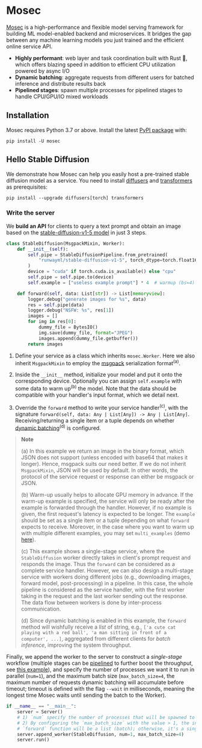 # Mosec

[Mosec](https://github.com/mosecorg/mosec) is a high-performance and flexible model serving framework for building ML model-enabled backend and microservices. It bridges the gap between any machine learning models you just trained and the efficient online service API.

- **Highly performant**: web layer and task coordination built with Rust 🦀, which offers blazing speed in addition to efficient CPU utilization powered by async I/O
- **Dynamic batching**: aggregate requests from different users for batched inference and distribute results back
- **Pipelined stages**: spawn multiple processes for pipelined stages to handle CPU/GPU/IO mixed workloads

## Installation

Mosec requires Python 3.7 or above. Install the latest [PyPI package](https://pypi.org/project/mosec/) with:

```shell copy
pip install -U mosec
```

## Hello Stable Diffusion

We demonstrate how Mosec can help you easily host a pre-trained stable diffusion model as a service. You need to install [diffusers](https://github.com/huggingface/diffusers) and [transformers](https://github.com/huggingface/transformers) as prerequisites:

```shell copy
pip install --upgrade diffusers[torch] transformers
```

### Write the server

We **build an API** for clients to query a text prompt and obtain an image based on the [stable-diffusion-v1-5 model](https://huggingface.co/runwayml/stable-diffusion-v1-5) in just 3 steps.

```python {2,10} copy
class StableDiffusion(MsgpackMixin, Worker):
    def __init__(self):
        self.pipe = StableDiffusionPipeline.from_pretrained(
            "runwayml/stable-diffusion-v1-5", torch_dtype=torch.float16
        )
        device = "cuda" if torch.cuda.is_available() else "cpu"
        self.pipe = self.pipe.to(device)
        self.example = ["useless example prompt"] * 4  # warmup (bs=4)

    def forward(self, data: List[str]) -> List[memoryview]:
        logger.debug("generate images for %s", data)
        res = self.pipe(data)
        logger.debug("NSFW: %s", res[1])
        images = []
        for img in res[0]:
            dummy_file = BytesIO()
            img.save(dummy_file, format="JPEG")
            images.append(dummy_file.getbuffer())
        return images
```

1) Define your service as a class which inherits `mosec.Worker`. Here we also inherit `MsgpackMixin` to employ the [msgpack](https://msgpack.org/index.html) serialization format<sup>(a)</sup>.

2) Inside the `__init__` method, initialize your model and put it onto the corresponding device. Optionally you can assign `self.example` with some data to warm up<sup>(b)</sup> the model. Note that the data should be compatible with your handler's input format, which we detail next.

3) Override the `forward` method to write your service handler<sup>(c)</sup>, with the signature `forward(self, data: Any | List[Any]) -> Any | List[Any]`. Receiving/returning a single item or a tuple depends on whether [dynamic batching](#configuration)<sup>(d)</sup> is configured.


> **Note**
>
> (a) In this example we return an image in the binary format, which JSON does not support (unless encoded with base64 that makes it longer). Hence, msgpack suits our need better. If we do not inherit `MsgpackMixin`, JSON will be used by default. In other words, the protocol of the service request or response can either be msgpack or JSON.
>
> (b) Warm-up usually helps to allocate GPU memory in advance. If the warm-up example is specified, the service will only be ready after the example is forwarded through the handler. However, if no example is given, the first request's latency is expected to be longer. The `example` should be set as a single item or a tuple depending on what `forward` expects to receive. Moreover, in the case where you want to warm up with multiple different examples, you may set `multi_examples` (demo [here](https://mosecorg.github.io/mosec/example/jax/)).
>
> (c) This example shows a single-stage service, where the `StableDiffusion` worker directly takes in client's prompt request and responds the image. Thus the `forward` can be considered as a complete service handler. However, we can also design a multi-stage service with workers doing different jobs (e.g., downloading images, forward model, post-processing) in a pipeline. In this case, the whole pipeline is considered as the service handler, with the first worker taking in the request and the last worker sending out the response. The data flow between workers is done by inter-process communication.
>
> (d) Since dynamic batching is enabled in this example, the `forward` method will wishfully receive a _list_ of string, e.g., `['a cute cat playing with a red ball', 'a man sitting in front of a computer', ...]`, aggregated from different clients for _batch inference_, improving the system throughput.

Finally, we append the worker to the server to construct a *single-stage* workflow (multiple stages can be [pipelined](https://en.wikipedia.org/wiki/Pipeline_(computing)) to further boost the throughput, see [this example](https://mosecorg.github.io/mosec/example/pytorch/#computer-vision)), and specify the number of processes we want it to run in parallel (`num=1`), and the maximum batch size (`max_batch_size=4`, the maximum number of requests dynamic batching will accumulate before timeout; timeout is defined with the flag `--wait` in milliseconds, meaning the longest time Mosec waits until sending the batch to the Worker).

```python copy
if __name__ == "__main__":
    server = Server()
    # 1) `num` specify the number of processes that will be spawned to run in parallel.
    # 2) By configuring the `max_batch_size` with the value > 1, the input data in your
    # `forward` function will be a list (batch); otherwise, it's a single item.
    server.append_worker(StableDiffusion, num=1, max_batch_size=4)
    server.run()
```
